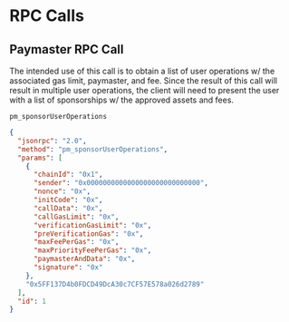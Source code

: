 # RPC Calls

## Paymaster RPC Call

The intended use of this call is to obtain a list of user operations w/ the associated gas limit, paymaster, and fee.
Since the result of this call will result in multiple user operations, the client will need to present the user with a list of sponsorships w/ the approved assets and fees.

`pm_sponsorUserOperations`

```json
{
  "jsonrpc": "2.0",
  "method": "pm_sponsorUserOperations",
  "params": [
    {
      "chainId": "0x1",
      "sender": "0x0000000000000000000000000000",
      "nonce": "0x",
      "initCode": "0x",
      "callData": "0x",
      "callGasLimit": "0x",
      "verificationGasLimit": "0x",
      "preVerificationGas": "0x",
      "maxFeePerGas": "0x",
      "maxPriorityFeePerGas": "0x",
      "paymasterAndData": "0x",
      "signature": "0x"
    },
    "0x5FF137D4b0FDCD49DcA30c7CF57E578a026d2789"
  ],
  "id": 1
}
```
